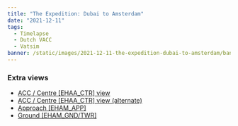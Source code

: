 ```yaml
---
title: "The Expedition: Dubai to Amsterdam"
date: "2021-12-11"
tags:
  - Timelapse
  - Dutch VACC
  - Vatsim
banner: /static/images/2021-12-11-the-expedition-dubai-to-amsterdam/banner.jpg
---
```


<Youtube src="https://www.youtube-nocookie.com/embed/24vp-2hY0Ts" />

### Extra views

- [ACC / Centre [EHAA_CTR] view](https://youtu.be/XHIqPK_Ehhk)
- [ACC / Centre [EHAA_CTR] view (alternate)](https://youtu.be/1AzRfPSnyTw)
- [Approach [EHAM_APP]](https://youtu.be/v-1klPaghsU)
- [Ground [EHAM_GND/TWR]](https://youtu.be/SXoCrQ5Ss1w)
